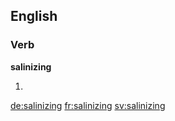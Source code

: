 ==English==

===Verb===
'''salinizing'''

# {{present participle of|salinize}}

[[de:salinizing]]
[[fr:salinizing]]
[[sv:salinizing]]